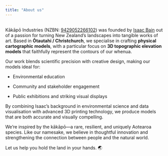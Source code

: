 ```yaml
---
title: "About us"
---
```


::: banner3
:::

\
Kākāpō Industries (NZBN: [9429052266102](https://www.nzbn.govt.nz/mynzbn/nzbndetails/9429052266102/?sw=kakapo%20industries)) was founded by [Isaac Bain](www.isaacbain.com) out of a passion for turning New Zealand’s landscapes into tangible works of art. Based in **Ōtautahi / Christchurch**, we specialise in crafting **physical cartographic models**, with a particular focus on **3D topographic elevation models** that faithfully represent the contours of our whenua.

Our work blends scientific precision with creative design, making our models ideal for:

-   Environmental education

-   Community and stakeholder engagement

-   Public exhibitions and striking visual displays

By combining Isaac’s background in environmental science and data visualisation with advanced 3D printing technology, we produce models that are both accurate and visually compelling.

We're inspired by the kākāpō—a rare, resilient, and uniquely Aotearoa species. Like our namesake, we believe in thoughtful innovation and strengthening the connection between people and the natural world.

Let us help you hold the land in your hands. 🌏
